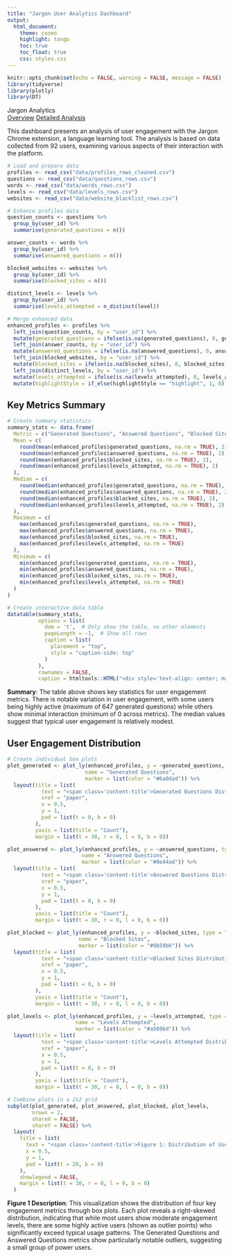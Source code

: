 ```yaml
---
title: "Jargon User Analytics Dashboard"
output: 
  html_document:
    theme: cosmo
    highlight: tango
    toc: true
    toc_float: true
    css: styles.css
---
```


```r
knitr::opts_chunk$set(echo = FALSE, warning = FALSE, message = FALSE)
library(tidyverse)
library(plotly)
library(DT)
```

```{=html}
<div class="nav-header">
  <div class="nav-title">Jargon Analytics</div>
  <div class="nav-links">
    <a href="index.html" class="nav-active">Overview</a>
    <a href="analysis.html" class="nav-inactive">Detailed Analysis</a>
  </div>
</div>
```

This dashboard presents an analysis of user engagement with the Jargon Chrome extension, a language learning tool. The analysis is based on data collected from 92 users, examining various aspects of their interaction with the platform.

```r
# Load and prepare data
profiles <- read_csv("data/profiles_rows_cleaned.csv")
questions <- read_csv("data/questions_rows.csv")
words <- read_csv("data/words_rows.csv")
levels <- read_csv("data/levels_rows.csv")
websites <- read_csv("data/website_blacklist_rows.csv")

# Enhance profiles data
question_counts <- questions %>%
  group_by(user_id) %>%
  summarise(generated_questions = n())

answer_counts <- words %>%
  group_by(user_id) %>%
  summarise(answered_questions = n())

blocked_websites <- websites %>%
  group_by(user_id) %>%
  summarise(blocked_sites = n())

distinct_levels <- levels %>%
  group_by(user_id) %>%
  summarise(levels_attempted = n_distinct(level))

# Merge enhanced data
enhanced_profiles <- profiles %>%
  left_join(question_counts, by = "user_id") %>%
  mutate(generated_questions = ifelse(is.na(generated_questions), 0, generated_questions)) %>%
  left_join(answer_counts, by = "user_id") %>%
  mutate(answered_questions = ifelse(is.na(answered_questions), 0, answered_questions)) %>%
  left_join(blocked_websites, by = "user_id") %>%
  mutate(blocked_sites = ifelse(is.na(blocked_sites), 0, blocked_sites)) %>%
  left_join(distinct_levels, by = "user_id") %>%
  mutate(levels_attempted = ifelse(is.na(levels_attempted), 0, levels_attempted)) %>%
  mutate(highlightStyle = if_else(highlightStyle == "highlight", 1, 0))
```

## Key Metrics Summary

```r
# Create summary statistics
summary_stats <- data.frame(
  Metric = c("Generated Questions", "Answered Questions", "Blocked Sites", "Levels Attempted"),
  Mean = c(
    round(mean(enhanced_profiles$generated_questions, na.rm = TRUE), 2),
    round(mean(enhanced_profiles$answered_questions, na.rm = TRUE), 2),
    round(mean(enhanced_profiles$blocked_sites, na.rm = TRUE), 2),
    round(mean(enhanced_profiles$levels_attempted, na.rm = TRUE), 2)
  ),
  Median = c(
    round(median(enhanced_profiles$generated_questions, na.rm = TRUE), 2),
    round(median(enhanced_profiles$answered_questions, na.rm = TRUE), 2),
    round(median(enhanced_profiles$blocked_sites, na.rm = TRUE), 2),
    round(median(enhanced_profiles$levels_attempted, na.rm = TRUE), 2)
  ),
  Maximum = c(
    max(enhanced_profiles$generated_questions, na.rm = TRUE),
    max(enhanced_profiles$answered_questions, na.rm = TRUE),
    max(enhanced_profiles$blocked_sites, na.rm = TRUE),
    max(enhanced_profiles$levels_attempted, na.rm = TRUE)
  ),
  Minimum = c(
    min(enhanced_profiles$generated_questions, na.rm = TRUE),
    min(enhanced_profiles$answered_questions, na.rm = TRUE),
    min(enhanced_profiles$blocked_sites, na.rm = TRUE),
    min(enhanced_profiles$levels_attempted, na.rm = TRUE)
  )
)

# Create interactive data table
datatable(summary_stats,
          options = list(
            dom = 't',  # Only show the table, no other elements
            pageLength = -1,  # Show all rows
            caption = list(
              placement = "top",
              style = "caption-side: top"
            )
          ),
          rownames = FALSE,
          caption = htmltools::HTML("<div style='text-align: center; margin-bottom: 10px; color: black; font-size: 20px'>Table 1: Summary Statistics of User Engagement Metrics</div>"))
```


**Summary**: The table above shows key statistics for user engagement metrics. There is notable variation in user engagement, with some users being highly active (maximum of 647 generated questions) while others show minimal interaction (minimum of 0 across metrics). The median values suggest that typical user engagement is relatively modest.

## User Engagement Distribution

```r
# Create individual box plots
plot_generated <- plot_ly(enhanced_profiles, y = ~generated_questions, type = "box", 
                         name = "Generated Questions",
                         marker = list(color = "#6a0dad")) %>%
  layout(title = list(
           text = "<span class='content-title'>Generated Questions Distribution</span>",
           xref = "paper",
           x = 0.5,
           y = 1,
           pad = list(t = 0, b = 0)
         ),
         yaxis = list(title = "Count"),
         margin = list(t = 30, r = 0, l = 0, b = 0))

plot_answered <- plot_ly(enhanced_profiles, y = ~answered_questions, type = "box", 
                        name = "Answered Questions",
                        marker = list(color = "#8e44ad")) %>%
  layout(title = list(
           text = "<span class='content-title'>Answered Questions Distribution</span>",
           xref = "paper",
           x = 0.5,
           y = 1,
           pad = list(t = 0, b = 0)
         ),
         yaxis = list(title = "Count"),
         margin = list(t = 30, r = 0, l = 0, b = 0))

plot_blocked <- plot_ly(enhanced_profiles, y = ~blocked_sites, type = "box", 
                       name = "Blocked Sites",
                       marker = list(color = "#9b59b6")) %>%
  layout(title = list(
           text = "<span class='content-title'>Blocked Sites Distribution</span>",
           xref = "paper",
           x = 0.5,
           y = 1,
           pad = list(t = 0, b = 0)
         ),
         yaxis = list(title = "Count"),
         margin = list(t = 30, r = 0, l = 0, b = 0))

plot_levels <- plot_ly(enhanced_profiles, y = ~levels_attempted, type = "box", 
                      name = "Levels Attempted",
                      marker = list(color = "#a569bd")) %>%
  layout(title = list(
           text = "<span class='content-title'>Levels Attempted Distribution</span>",
           xref = "paper",
           x = 0.5,
           y = 1,
           pad = list(t = 0, b = 0)
         ),
         yaxis = list(title = "Count"),
         margin = list(t = 30, r = 0, l = 0, b = 0))

# Combine plots in a 2x2 grid
subplot(plot_generated, plot_answered, plot_blocked, plot_levels, 
        nrows = 2, 
        shareX = FALSE, 
        shareY = FALSE) %>%
  layout(
    title = list(
      text = "<span class='content-title'>Figure 1: Distribution of User Engagement Metrics</span>",
      x = 0.5,
      y = 1,
      pad = list(t = 20, b = 0)
    ),
    showlegend = FALSE,
    margin = list(t = 30, r = 0, l = 0, b = 0)
  )
```

**Figure 1 Description**: This visualization shows the distribution of four key engagement metrics through box plots. Each plot reveals a right-skewed distribution, indicating that while most users show moderate engagement levels, there are some highly active users (shown as outlier points) who significantly exceed typical usage patterns. The Generated Questions and Answered Questions metrics show particularly notable outliers, suggesting a small group of power users.
